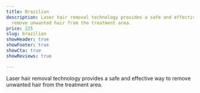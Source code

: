 ```yaml
---
title: Brazilian
description: Laser hair removal technology provides a safe and effective way to
  remove unwanted hair from the treatment area.
price: 225
slug: brazilian
showHeader: true
showFooter: true
showCta: true
showReviews: true

---
```


Laser hair removal technology provides a safe and effective way to remove unwanted hair from the treatment area.
